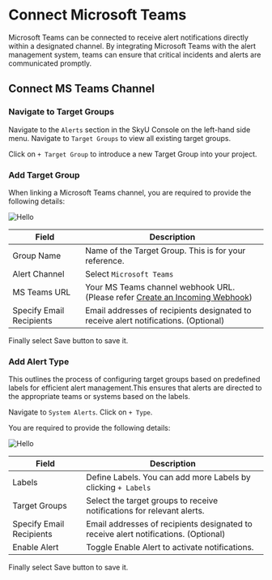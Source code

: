
# Connect Microsoft Teams

Microsoft Teams can be connected to receive alert notifications directly within a designated channel. By integrating Microsoft Teams with the alert management system, teams can ensure that critical incidents and alerts are communicated promptly.

## Connect MS Teams Channel

<Steps>

### Navigate to Target Groups

Navigate to the `Alerts` section in the SkyU Console on the left-hand side menu. Navigate to `Target Groups` to view all existing target groups.

Click on `+ Target Group` to introduce a new Target Group into your project.

### Add Target Group

When linking a Microsoft Teams channel, you are required to provide the following details:

<Image
  src="/assets/images/alerts/connect-ms-teams.png"
  alt="Hello"
  width={600}
  height={300}
/>

| Field                    | Description                                                                                                                                                                                                                                     |
| ------------------------ | ----------------------------------------------------------------------------------------------------------------------------------------------------------------------------------------------------------------------------------------------- |
| Group Name               | Name of the Target Group. This is for your reference.                                                                                                                                                                                           |
| Alert Channel            | Select `Microsoft Teams`                                                                                                                                                                                                                        |
| MS Teams URL             | Your MS Teams channel webhook URL. (Please refer [Create an Incoming Webhook](https://learn.microsoft.com/en-us/microsoftteams/platform/webhooks-and-connectors/how-to/add-incoming-webhook?tabs=newteams%2Cdotnet#create-an-incoming-webhook)) |
| Specify Email Recipients | Email addresses of recipients designated to receive alert notifications. (Optional)                                                                                                                                                             |

Finally select Save button to save it.

### Add Alert Type

This outlines the process of configuring target groups based on predefined labels for efficient alert management.This ensures that alerts are directed to the appropriate teams or systems based on the labels.

Navigate to `System Alerts`. Click on `+ Type`.

You are required to provide the following details:

<Image
  src="/assets/images/alerts/create-alert-type.png"
  alt="Hello"
  width={600}
  height={300}
/>

| Field                    | Description                                                                         |
| ------------------------ | ----------------------------------------------------------------------------------- |
| Labels                   | Define Labels. You can add more Labels by clicking `+ Labels`                       |
| Target Groups            | Select the target groups to receive notifications for relevant alerts.              |
| Specify Email Recipients | Email addresses of recipients designated to receive alert notifications. (Optional) |
| Enable Alert             | Toggle Enable Alert to activate notifications.                                      |

Finally select Save button to save it.

</Steps>
